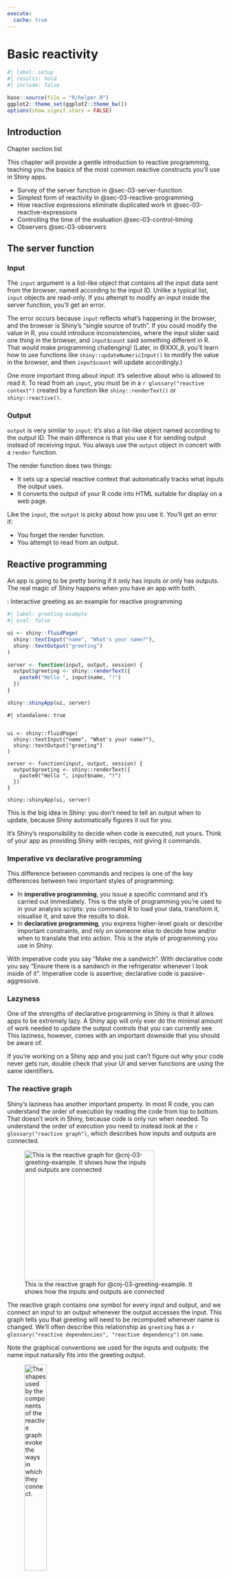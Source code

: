 ```yaml
---
execute:
  cache: true
---
```


# Basic reactivity {#sec-chap03}


```r
#| label: setup
#| results: hold
#| include: false

base::source(file = "R/helper.R")
ggplot2::theme_set(ggplot2::theme_bw())
options(show.signif.stars = FALSE)

```

## Introduction

::::: {#obj-chap03}
:::: {.my-objectives}
::: {.my-objectives-header}
Chapter section list
:::

This chapter will provide a gentle introduction to reactive programming, teaching you the basics of the most common reactive constructs you’ll use in Shiny apps.

- Survey of the server function in @sec-03-server-function
- Simplest form of reactivity in @sec-03-reactive-programming
- How reactive expressions eliminate duplicated work in @sec-03-reactive-expressions
- Controlling the time of the evaluation @sec-03-control-timing
- Observers @sec-03-observers

::: {.my-objectives-container}

:::
::::
:::::

## The server function {#sec-03-server-function}

### Input

The `input` argument is a list-like object that contains all the input data sent from the browser, named according to the input ID. Unlike a typical list, `input` objects are read-only. If you attempt to modify an input inside the server function, you’ll get an error.

The error occurs because `input` reflects what’s happening in the browser, and the browser is Shiny’s “single source of truth”. If you could modify the value in R, you could introduce inconsistencies, where the input slider said one thing in the browser, and `input$count` said something different in R. That would make programming challenging! (Later, in @XXX_8, you’ll learn how to use functions like `shiny::updateNumericInput()` to modify the value in the browser, and then `input$count` will update accordingly.)

One more important thing about input: it’s selective about who is allowed to read it. To read from an `input`, you must be in a `r glossary("reactive context")` created by a function like `shiny::renderText()` or `shiny::reactive()`.

### Output

`output` is very similar to `input`: it’s also a list-like object named according to the output ID. The main difference is that you use it for sending output instead of receiving input. You always use the `output` object in concert with a `render` function.

The render function does two things:

- It sets up a special reactive context that automatically tracks what inputs the output uses.
- It converts the output of your R code into HTML suitable for display on a web page.

Like the `input`, the `output` is picky about how you use it. You’ll get an error if:

- You forget the render function.
- You attempt to read from an output.


## Reactive programming {#sec-03-reactive-programming}

An app is going to be pretty boring if it only has inputs or only has outputs. The real magic of Shiny happens when you have an app with both.

:::::{.my-r-code}
:::{.my-r-code-header}
:::::: {#cnj-03-greeting-example}
: Interactive greeting as an example for reactive programming
::::::
:::
::::{.my-r-code-container}

::: {#lst-greeting-example}
```r
#| label: greeting-example
#| eval: false

ui <- shiny::fluidPage(
  shiny::textInput("name", "What's your name?"),
  shiny::textOutput("greeting")
)

server <- function(input, output, session) {
  output$greeting <- shiny::renderText({
    paste0("Hello ", input$name, "!")
  })
}

shiny::shinyApp(ui, server)
```

:::

```shinylive-r
#| standalone: true


ui <- shiny::fluidPage(
  shiny::textInput("name", "What's your name?"),
  shiny::textOutput("greeting")
)

server <- function(input, output, session) {
  output$greeting <- shiny::renderText({
    paste0("Hello ", input$name, "!")
  })
}

shiny::shinyApp(ui, server)
```

This is the big idea in Shiny: you don’t need to tell an output when to update, because Shiny automatically figures it out for you.
::::
:::::

::: {.callout-important}
It’s Shiny’s responsibility to decide when code is executed, not yours. Think of your app as providing Shiny with recipes, not giving it commands.
:::




### Imperative vs declarative programming

This difference between commands and recipes is one of the key differences between two important styles of programming:

- In **imperative programming**, you issue a specific command and it’s carried out immediately. This is the style of programming you’re used to in your analysis scripts: you command R to load your data, transform it, visualise it, and save the results to disk.
- In **declarative programming**, you express higher-level goals or describe important constraints, and rely on someone else to decide how and/or when to translate that into action. This is the style of programming you use in Shiny.

With imperative code you say “Make me a sandwich”. With declarative code you say “Ensure there is a sandwich in the refrigerator whenever I look inside of it”. Imperative code is assertive; declarative code is passive-aggressive.

### Lazyness

One of the strengths of declarative programming in Shiny is that it allows apps to be extremely lazy. A Shiny app will only ever do the minimal amount of work needed to update the output controls that you can currently see. This laziness, however, comes with an important downside that you should be aware of.

::: {.callout-important}
If you’re working on a Shiny app and you just can’t figure out why your code never gets run, double check that your UI and server functions are using the same identifiers.
:::


### The reactive graph {#sec-03-reactive-graph}

Shiny’s laziness has another important property. In most R code, you can understand the order of execution by reading the code from top to bottom. That doesn’t work in Shiny, because code is only run when needed. To understand the order of execution you need to instead look at the `r glossary("reactive graph")`, which describes how inputs and outputs are connected.

![This is the reactive graph for @cnj-03-greeting-example. It shows how the inputs and outputs are connected](https://mastering-shiny.org/diagrams/basic-reactivity/graph-1b.png){#fig-03-01 
fig-alt="The graph consists of two blocks titled 'name' and 'greeting'. They are connected horizontally by an arrow from left tot the right. The left 'name' block has a pike to the right which would fit into the bump of the 'greeting' block." fig-align="center" 
width="8cm"}

The reactive graph contains one symbol for every input and output, and we connect an input to an output whenever the output accesses the input. This graph tells you that greeting will need to be recomputed whenever name is changed. We’ll often describe this relationship as `greeting` has a `r glossary("reactive dependencies", "reactive dependency")` on `name`.

Note the graphical conventions we used for the inputs and outputs: the name input naturally fits into the greeting output.

![The shapes used by the components of the reactive graph evoke the ways in which they connect.](https://mastering-shiny.org/diagrams/basic-reactivity/graph-1a.png){#fig-03-02 
fig-alt="The graph consists of two blocks titled 'name' and 'greeting'. The left 'name' block has a pike to the right which fits into the bump of the 'greeting' block." fig-align="center" 
width="35%"}

The reactive graph is a powerful tool for understanding how your app works. As your app gets more complicated, it’s often useful to make a quick high-level sketch of the reactive graph to remind you how all the pieces fit together. Throughout this book we’ll show you the reactive graph to help understand how the examples work, and later on, in @XXX_14, you’ll learn how to use {**reactlog**} which will draw the graph for you.

### Reactive expressions {#sec-03-reactive-expressions-sub}

There’s one more important component that you’ll see in the reactive graph: the reactive expression. We’ll come back to reactive expressions in detail very shortly; for now think of them as a tool that reduces duplication in your reactive code by introducing additional nodes into the reactive graph.

We don’t need a reactive expression in our very simple app, but I’ll add one anyway so you can see how it affects the reactive graph (see @fig-03-03).

:::::{.my-r-code}
:::{.my-r-code-header}
:::::: {#cnj-03-greeting-example}
: Interactive greeting as an example for reactive programming
::::::
:::
::::{.my-r-code-container}

:::{#lst-greeting-example2}
```r
#| label: greeting-example2
#| eval: false

ui <- shiny::fluidPage(
  shiny::textInput("name", "What's your name?"),
  shiny::textOutput("greeting")
)

server <- function(input, output, session) {
  output$greeting <- shiny::renderText(string())
  string <- shiny::reactive(paste0("Hello ", input$name, "!"))
}

shiny::shinyApp(ui, server)
```

:::

```shinylive-r
#| standalone: true

ui <- shiny::fluidPage(
  shiny::textInput("name", "What's your name?"),
  shiny::textOutput("greeting")
)

server <- function(input, output, session) {
  string <- shiny::reactive(paste0("Hello ", input$name, "!"))
  output$greeting <- shiny::renderText(string())
}

shiny::shinyApp(ui, server)
```

***

Compare the tiny difference in the server code with @lst-greeting-example.
::::
:::::



![A reactive expression is drawn with angles on both sides because it connects inputs to outputs.](https://mastering-shiny.org/diagrams/basic-reactivity/graph-2b.png){#fig-03-03 
fig-alt="The graph consists of three blocks titled 'name', 'string and 'greeting'. The blocks are connected by two arrows from left to the right. 'name' block has a pike to the right which fits into the bump of the 'string' block which itself has a bump fitting into the 'greeting' block." fig-align="center" 
width="70%"}

Reactive expressions take inputs and produce outputs so they have a shape that combines features of both inputs and outputs.

### Execution order

It’s important to understand that the order in which your code runs is solely determined by the reactive graph. This is different from most R code where the execution order is determined by the order of lines. For example, we could flip the order of the two lines in our simple server function:

:::::{.my-r-code}
:::{.my-r-code-header}
:::::: {#cnj-03-greeting-example}
: Interactive greeting as an example for reactive programming
::::::
:::
::::{.my-r-code-container}

:::{#lst-greeting-example3}
```r
#| label: greeting-example3
#| eval: false

ui <- shiny::fluidPage(
  shiny::textInput("name", "What's your name?"),
  shiny::textOutput("greeting")
)

server <- function(input, output, session) {
  string <- shiny::reactive(paste0("Hello ", input$name, "!"))
  output$greeting <- shiny::renderText(string())
}

shiny::shinyApp(ui, server)
```

:::

```shinylive-r
#| standalone: true

ui <- shiny::fluidPage(
  shiny::textInput("name", "What's your name?"),
  shiny::textOutput("greeting")
)

server <- function(input, output, session) {
  output$greeting <- shiny::renderText(string())
  string <- shiny::reactive(paste0("Hello ", input$name, "!"))
}

shiny::shinyApp(ui, server)
```

***

Again: Compare the tiny difference in the server code; this time with @lst-greeting-example2.
::::
:::::



You might think that this would yield an error because `output$greeting` refers to a reactive expression, string, that hasn’t been created yet. But remember Shiny is lazy, so that code is only run when the session starts, after string has been created.

Instead, this code yields the same reactive graph as above, so the order in which the code is run is exactly the same. Organizing your code like this is confusing for humans, and best avoided. Instead, make sure that reactive expressions and outputs only refer to things defined above, not below. This will make your code easier to understand.

This concept is very important and different to most other R code, so I’ll say it again:

::: {.callout-important}
The order in which reactive code is run is determined only by the reactive graph, not by its layout in the server function.
:::

### Exercises

#### Find bugs

:::::{.my-exercise}
:::{.my-exercise-header}
:::::: {#exr-03-ex-01-find-bugs}
: Find the bugs in the three server functions
::::::
:::
::::{.my-exercise-container}

::: {.panel-tabset}

###### Challenge

:::::{.my-r-code}
:::{.my-r-code-header}
:::::: {#cnj-03-ex-01-find-bugs-challenge}
: Find the bugs in the three server functions
::::::
:::
::::{.my-r-code-container}

Fix the simple errors found in each of the three server functions below. First try spotting the problem just by reading the code; then run the code to make sure you’ve fixed it.

```r
#| label: find-bugs-challenge
#| eval: false
#| code-fold: show

library(shiny)

ui <- fluidPage(
  textInput("name", "What's your name?"),
  textOutput("greeting")
)

server1 <- function(input, output, server) {
  input$greeting <- renderText(paste0("Hello ", name))
}

server2 <- function(input, output, server) {
  greeting <- paste0("Hello ", input$name)
  output$greeting <- renderText(greeting)
}

server3 <- function(input, output, server) {
  output$greting <- paste0("Hello", input$name)
}

shinyApp(ui, server)
```


::::
:::::



###### Solution (Code)

:::::{.my-r-code}
:::{.my-r-code-header}
:::::: {#cnj-03-ex-01-find-bugs-solution-code}
: Show the bugs in the three server functions and add correct code
::::::
:::
::::{.my-r-code-container}

::: {#lst-03-ex-01-find-bugs-solution-code}

```r
#| label: find-bugs-solution
#| eval: false
#| code-fold: show

library(shiny)

ui <- fluidPage(
  textInput("name", "What's your name?"),
  textOutput("greeting")
)

# server1 <- function(input, output, server) {
#   input$greeting <- renderText(paste0("Hello ", name))
##### output$greeting instead of input$greeting #######
# }
# 
# server2 <- function(input, output, server) {
#   greeting <- paste0("Hello ", input$name)
##### assigning value directly not allowed ######
#   output$greeting <- renderText(greeting)
# }
# 
# server3 <- function(input, output, server) {
#   output$greting <- paste0("Hello", input$name)
##### missing 'e' in output$greting #######
# }

# correct code
server <- function(input, output, server) {
    output$greeting <- renderText(paste0("Hello", input$name))
}

shinyApp(ui, server)
```

:::
::::
:::::



###### Solution (Shiny)

:::::{.my-solution}
:::{.my-solution-header}
:::::: {#sol-03-ex-01-find-bugs-app-shiny}
: Run @lst-03-ex-01-find-bugs-solution-code with correct code
::::::
:::
::::{.my-solution-container}



```shinylive-r
#| standalone: true
#| viewerHeight: 100

library(shiny)

ui <- fluidPage(
  textInput("name", "What's your name?"),
  textOutput("greeting")
)

# server1 <- function(input, output, server) {
#   input$greeting <- renderText(paste0("Hello ", name))
##### output$greeting instead of input$greeting #######
# }
# 
# server2 <- function(input, output, server) {
#   greeting <- paste0("Hello ", input$name)
##### assigning value directly not allowed ######
#   output$greeting <- renderText(greeting)
# }
# 
# server3 <- function(input, output, server) {
#   output$greting <- paste0("Hello", input$name)
##### missing 'e' in output$greting #######
# }

# correct code
server <- function(input, output, server) {
    output$greeting <- renderText(paste0("Hello", input$name))
}

shinyApp(ui, server)

```
::::
:::::

:::

::::
:::::

#### Draw reactive graphs

:::::{.my-exercise}
:::{.my-exercise-header}
:::::: {#exr-03-ex-02-draw-reactive-graphs}
: Draw reactive graph for server functions
::::::
:::
::::{.my-exercise-container}

::: {.panel-tabset}

###### Challenge

:::::{.my-r-code}
:::{.my-r-code-header}
:::::: {#cnj-03-ex-02-find-bugs-challenge}
: Draw reactive graph for server functions
::::::
:::
::::{.my-r-code-container}

::: {#lst-draw-graphs-challenge}
```r
#| label: draw-graphs-challenge
#| eval: false
#| code-fold: show

server1 <- function(input, output, session) {
  c <- reactive(input$a + input$b)
  e <- reactive(c() + input$d)
  output$f <- renderText(e())
}

server2 <- function(input, output, session) {
  x <- reactive(input$x1 + input$x2 + input$x3)
  y <- reactive(input$y1 + input$y2)
  output$z <- renderText(x() / y())
}

server3 <- function(input, output, session) {
  d <- reactive(c() ^ input$d)
  a <- reactive(input$a * 10)
  c <- reactive(b() / input$c)
  b <- reactive(a() + input$b)
}
```

:::
::::
:::::



###### Solution (Graphs)

:::::{.my-r-code}
:::{.my-r-code-header}
:::::: {#cnj-03-ex-02-draw-graphs-solution}
: Draw the graphs in the three server functions of @lst-draw-graphs-challenge
::::::
:::
::::{.my-r-code-container}

I've tried to find the solution myself and then I've compared my result with the [drawing graph solutions](https://mastering-shiny-solutions.org/basic-reactivity.html#solution-15) in Mastering Shiny Solutions [@ther4dsonlinelearningcommunity2023]

The first two examples of my trials coincide with Mastering Shiny Solutions. In the third example I had a chain of the inputs a,b,c,d and not — as in Mastering Shiny Solutions — a step by step chain where each input is depending of an input with the same name.

***

![Solution of the reactive graph: server 1](https://mastering-shiny-solutions.org/images/4.3.6.1-s1.png){#fig-03-04
fig-alt="The graph consists of six blocks titled a-f. 'a' and 'b' are connected horizontally by an arrow from left tot the right with 'c'. The block 'e' gets its input (= arrows) by 'c' and 'd' and 'e' finally put its result into 'f'" fig-align="center" 
width="50%"}

***

![Solution of the reactive graph: server 2](https://mastering-shiny-solutions.org/images/4.3.6.1-s2.png){#fig-03-05 
fig-alt="The graph consists of six blocks titled a-f. 'a' and 'b' are connected horizontally by an arrow from left tot the right with 'c'. The block 'e' gets its input (= arrows) by 'c' and 'd' and 'e' finally put its result into 'f'" fig-align="center" 
width="50%"}

***

![Solution of the reactive graph: server 3](https://mastering-shiny-solutions.org/images/4.3.6.1-s3.png){#fig-03-06 
fig-alt="The graph consists of six blocks titled a-f. 'a' and 'b' are connected horizontally by an arrow from left tot the right with 'c'. The block 'e' gets its input (= arrows) by 'c' and 'd' and 'e' finally put its result into 'f'" fig-align="center" 
width="50%"}


::::
:::::

Compare the graphs with the server code snippets in @lst-draw-graphs-challenge.



:::

::::
:::::

#### Failed code snippet


:::::{.my-exercise}
:::{.my-exercise-header}
:::::: {#exr-03-ex-03-failed-code}
: Why will this code fail?
::::::
:::
::::{.my-exercise-container}

::: {.panel-tabset}

###### Challenge

:::::{.my-r-code}
:::{.my-r-code-header}
:::::: {#cnj-03-ex-03-failed-code-challenge}
: Why will this code snippet fail?
::::::
:::
::::{.my-r-code-container}


::: {#lst-03-ex-03-failed-code-challenge}
```r
#| label: failed-code-challenge
#| eval: false
#| code-fold: show

var <- reactive(df[[input$var]])
range <- reactive(range(var(), na.rm = TRUE))
```


Failed code snippet
:::
::::
:::::



###### Solution (Code)

:::::{.my-r-code}
:::{.my-r-code-header}
:::::: {#cnj-03-ex-03-failed-code-solution}
: Why failed the code in @lst-03-ex-03-failed-code-challenge
::::::
:::
::::{.my-r-code-container}

::: {#lst-03-ex-03-failed-code-solution}

```r
#| label: failed-code-solution
#| eval: false
#| code-fold: show

library(shiny)

df <- mtcars

ui <- fluidPage(
    selectInput("var", NULL, choices = colnames(df)),
    verbatimTextOutput("debug")
)

server <- function(input, output, session) {
    col_var <- reactive( df[input$var] )
    col_range <- reactive({ range(col_var(), na.rm = TRUE ) })
    output$debug <- renderPrint({ col_range() })

}

shinyApp(ui = ui, server = server)
```

Code example with changed names of the reactives
:::
::::
:::::



###### Solution (Shiny)

:::::{.my-solution}
:::{.my-solution-header}
:::::: {#sol-03-ex-01-find-bugs-app-shiny}
: Run @lst-03-ex-03-failed-code-challenge with correct code
::::::
:::
::::{.my-solution-container}

base::range() and stats::var() are bad names for reactives because they are reserved names for other functions:

- `base::range()` returns a vector containing the minimum and maximum of all the given arguments.
- `stats::var()` computes the variance of x.

In the following solution code from [Mastering Shiny Solutions](https://mastering-shiny-solutions.org/basic-reactivity.html#solution-16) I have followed their idea to change `range` into `col_range` and  `var` into `col_var`. These new names substitute the bad names for the reactives in the failed code snippet.

```shinylive-r
#| standalone: true
#| viewerHeight: 300

library(shiny)

df <- mtcars

ui <- fluidPage(
    selectInput("var", NULL, choices = colnames(df)),
    verbatimTextOutput("debug")
)

server <- function(input, output, session) {
    col_var <- reactive( df[input$var] )
    col_range <- reactive({ range(col_var(), na.rm = TRUE ) })
    output$debug <- renderPrint({ col_range() })

}

shinyApp(ui = ui, server = server)

```
::::
:::::

Compare the Shiny result with the code used for the solution in @lst-03-ex-03-failed-code-solution.

:::

::::
:::::

## Reactive expressions {#sec-03-reactive-expressions}

Reactive expressions have a flavor of both inputs and outputs:

- Like outputs, reactive expressions depend on inputs and automatically know when they need updating.
- Like inputs, you can use the results of a reactive expression in an output.

This duality means we need some new vocab: I’ll use **producers** to refer to reactive inputs and expressions, and **consumers** to refer to reactive expressions and outputs.

![Inputs and expressions are reactive producers; expressions and outputs are reactive consumers](https://mastering-shiny.org/diagrams/basic-reactivity/producers-consumers.png){#fig-03-07
fig-alt="The graphics shows the connection between `input`, `expression` and `outputs` as Venn diagram. `input` and `expression` form the so-called **Producers**; `expression` and `outputs` constitute the **Consumers**" fig-align="center" 
width="70%"}

### The motivation

Imagine I want to compare two simulated datasets with a plot and a hypothesis test. I’ve done a little experimentation and come up with the functions below: `freqpoly()` visualizes the two distributions with `r glossary("frequency polygon")`s, and `t_test()` uses a t-test to compare means and summarizes the results with a string:

:::::{.my-r-code}
:::{.my-r-code-header}
:::::: {#cnj-03-compare-simulated-datasets}
: Compare two simulated datasets with a plot and a hypothesis test.
::::::
:::
::::{.my-r-code-container}
```r
#| label: fig-compare-simulated-datasets
#| fig-cap: "Compare two simulated datasets with a plot and a hypothesis test"

freqpoly <- function(x1, x2, binwidth = 0.1, xlim = c(-3, 3)) {
  df <- base::data.frame(
    x = base::c(x1, x2),
    g = base::c(base::rep("x1", base::length(x1)), 
                base::rep("x2", base::length(x2)))
  )

  ggplot2::ggplot(df, ggplot2::aes(x, colour = g)) +
    ggplot2::geom_freqpoly(binwidth = binwidth, linewidth = 1) +
    ggplot2::coord_cartesian(xlim = xlim)
}

t_test <- function(x1, x2) {
  test <- stats::t.test(x1, x2)

  # use sprintf() to format t.test() results compactly
  base::sprintf(
    "p value: %0.3f\n[%0.2f, %0.2f]",
    test$p.value, test$conf.int[1], test$conf.int[2]
  )
}

### prepare values
x1 <- stats::rnorm(100, mean = 0, sd = 0.5)
x2 <- stats::rnorm(200, mean = 0.15, sd = 0.9)

### call functions
freqpoly(x1, x2)
base::cat(t_test(x1, x2))
```


::::
:::::


### The app

I’d like to use these two tools to quickly explore a bunch of simulations. A Shiny app is a great way to do this because it lets you avoid tediously modifying and re-running R code. Below I wrap the pieces into a Shiny app where I can interactively tweak the inputs.

::: {.my-code-collection}
:::: {.my-code-collection-header}
::::: {.my-code-collection-icon}
:::::
:::::: {#exm-03-compare-simulated-data}
: Case study: Compare simulated data V1
::::::

::::

::::{.my-code-collection-container}

::: {.panel-tabset}

###### Code

:::::{.my-r-code}
:::{.my-r-code-header}
:::::: {#cnj-03-compare-simulated-data-code}
: Case study: Compare simulated data V1
::::::
:::
::::{.my-r-code-container}
::: {#lst-03-compare-simulated-data-code1}
```r
#| label: compare-simulated-data-code
#| eval: false

## source .R file with the two functions didn't work
## so I had to use the original code instead of the following

base::source(
      base::paste0(here::here(), "/R/shiny-03-V2.R"),
      local = TRUE,
      chdir = TRUE,
      encoding = "utf-8"
    )

library(shiny)
library(ggplot2)
library(munsell)

ui <- fluidPage(
  fluidRow(
    column(4,
      "Distribution 1",
      numericInput("n1", label = "n", value = 1000, min = 1),
      numericInput("mean1", label = "µ", value = 0, step = 0.1),
      numericInput("sd1", label = "σ", value = 0.5, min = 0.1, step = 0.1)
    ),
    column(4,
      "Distribution 2",
      numericInput("n2", label = "n", value = 1000, min = 1),
      numericInput("mean2", label = "µ", value = 0, step = 0.1),
      numericInput("sd2", label = "σ", value = 0.5, min = 0.1, step = 0.1)
    ),
    column(4,
      "Frequency polygon",
      numericInput("binwidth", label = "Bin width", value = 0.1, step = 0.1),
      sliderInput("range", label = "range", value = c(-3, 3), min = -5, max = 5)
    )
  ),
  fluidRow(
    column(9, plotOutput("hist")),
    column(3, verbatimTextOutput("ttest"))
  )
)

server <- function(input, output, session) {
  output$hist <- renderPlot({
    x1 <- rnorm(input$n1, input$mean1, input$sd1)
    x2 <- rnorm(input$n2, input$mean2, input$sd2)

    freqpoly(x1, x2, binwidth = input$binwidth, xlim = input$range)
  }, res = 96)

  output$ttest <- renderText({
    x1 <- rnorm(input$n1, input$mean1, input$sd1)
    x2 <- rnorm(input$n2, input$mean2, input$sd2)

    t_test(x1, x2)
  })
}

shinyApp(ui, server)
```

Compare simulated data with plot and t-test

:::
::::
:::::


###### Shiny

:::::{.my-r-code}
:::{.my-r-code-header}
:::::: {#cnj-03-compare-simulated-data-shiny}
: Case study: Compare simulated data V1
::::::
:::
::::{.my-r-code-container}
```shinylive-r
#| standalone: true
#| viewerHeight: 600

library(shiny)
library(ggplot2)
library(munsell)

# source .R file with the two functions didn't work
freqpoly <- function(x1, x2, binwidth = 0.1, xlim = c(-3, 3)) {
    df <- base::data.frame(
        x = base::c(x1, x2),
        g = base::c(base::rep("x1", base::length(x1)),
                    base::rep("x2", base::length(x2)))
    )

    ggplot2::ggplot(df, ggplot2::aes(x, colour = g)) +
        ggplot2::geom_freqpoly(binwidth = binwidth, linewidth = 1) +
        ggplot2::coord_cartesian(xlim = xlim)
}

t_test <- function(x1, x2) {
    test <- stats::t.test(x1, x2)

    # use sprintf() to format t.test() results compactly
    base::sprintf(
        "p value: %0.3f\n[%0.2f, %0.2f]",
        test$p.value, test$conf.int[1], test$conf.int[2]
    )
}

# base::source(
#       base::paste0(here::here(), "/R/shiny-03-V2.R"),
#       local = TRUE,
#       chdir = TRUE,
#       encoding = "utf-8"
#     )



ui <- fluidPage(
  fluidRow(
    column(4,
      "Distribution 1",
      numericInput("n1", label = "n", value = 1000, min = 1),
      numericInput("mean1", label = "µ", value = 0, step = 0.1),
      numericInput("sd1", label = "σ", value = 0.5, min = 0.1, step = 0.1)
    ),
    column(4,
      "Distribution 2",
      numericInput("n2", label = "n", value = 1000, min = 1),
      numericInput("mean2", label = "µ", value = 0, step = 0.1),
      numericInput("sd2", label = "σ", value = 0.5, min = 0.1, step = 0.1)
    ),
    column(4,
      "Frequency polygon",
      numericInput("binwidth", label = "Bin width", value = 0.1, step = 0.1),
      sliderInput("range", label = "range", value = c(-3, 3), min = -5, max = 5)
    )
  ),
  fluidRow(
    column(9, plotOutput("hist")),
    column(3, verbatimTextOutput("ttest"))
  )
)

server <- function(input, output, session) {
  output$hist <- renderPlot({
    x1 <- rnorm(input$n1, input$mean1, input$sd1)
    x2 <- rnorm(input$n2, input$mean2, input$sd2)

    freqpoly(x1, x2, binwidth = input$binwidth, xlim = input$range)
  }, res = 96)

  output$ttest <- renderText({
    x1 <- rnorm(input$n1, input$mean1, input$sd1)
    x2 <- rnorm(input$n2, input$mean2, input$sd2)

    t_test(x1, x2)
  })
}

shinyApp(ui, server)
```

::::
:::::

Compare the code in @lst-03-compare-simulated-data-code1 for this shiny app.

:::

::::
:::::

::: {.callout-warning}
I had to duplicate the code for the two functions `freqpoly()` and `t_test()` because sourcing the code from an extra .R file did not work. I tried several options of `source("path-to-file", local = TRUE)`

- file in an extra directory with additional option `chdir = TRUE`,
- file in main directory references with `source('./<file_name>', local=TRUE)`
- file calling with `here::here()` applying `if(FALSE){library(here)}` to include additional R packages that are not automatically discovered,
- adding `encoding="utf-8"`

:::

You can find a live version at <https://hadley.shinyapps.io/ms-case-study-1>; I recommend opening the app with the above link, because it uses the whole screen width and it is therefore easier to play with. Having a quick play to make sure you understand its basic operation is essential before you continue reading.


### The reactive graph

Shiny is smart enough to update an output only when the inputs it refers to change; it’s not smart enough to only selectively run pieces of code inside an output. In other words, outputs are atomic: they’re either executed or not as a whole.

For example, take this snippet from the server:

```
x1 <- rnorm(input$n1, input$mean1, input$sd1)
x2 <- rnorm(input$n2, input$mean2, input$sd2)
t_test(x1, x2)
```

As a human reading this code you can tell that we only need to update `x1` when `n1`, `mean1`, or `sd1` changes, and we only need to update `x2` when `n2`, `mean2`, or `sd2` changes. Shiny, however, only looks at the output as a whole, so it will update both `x1` and `x2` every time one of `n1`, `mean1`, `sd1`, `n2`, `mean2`, or `sd2` changes. This leads to the reactive graph shown in @fig-03-08.

![The reactive graph shows that every output depends on every input](https://mastering-shiny.org/diagrams/basic-reactivity/case-study-1.png){#fig-03-08 
fig-alt="The inputs n1, mean1, sd1, n2, mean2, sd2 are all connected to the outputs ttest and hist. Additionally binwidth and range are connected to hist." fig-align="center" 
width="40%"}

You’ll notice that the graph is very dense: almost every input is connected directly to every output. This creates two problems:

- The app is hard to understand because there are so many connections. There are no pieces of the app that you can pull out and analyse in isolation.
- The app is inefficient because it does more work than necessary. For example, if you change the breaks of the plot, the data is recalculated; if you change the value of `n1`, `x2` is updated (in two places!).

There’s one other major flaw in the app: the frequency polygon and t-test use separate random draws. This is rather misleading, as you’d expect them to be working on the same underlying data.

Fortunately, we can fix all these problems by using reactive expressions to pull out repeated computation.


### Simplifying the graph

::: {.my-code-collection}
:::: {.my-code-collection-header}
::::: {.my-code-collection-icon}
:::::
:::::: {#exm-03-compare-simulated-data2}
: Case study: Compare simulated data V2
::::::

::::

::::{.my-code-collection-container}

::: {.panel-tabset}

###### Code

:::::{.my-r-code}
:::{.my-r-code-header}
:::::: {#cnj-03-compare-simulated-data-code2}
: Case study: Compare simulated data V2
::::::
:::
::::{.my-r-code-container}
::: {#lst-03-compare-simulated-data-code2}
```r
#| label: compare-simulated-data-code2
#| eval: false

## source .R file with the two functions didn't work
base::source(
      base::paste0(here::here(), "/R/shiny-03-V2.R"),
      local = TRUE,
      chdir = TRUE,
      encoding = "utf-8"
    )

library(shiny)
library(ggplot2)
library(munsell)

ui <- fluidPage(
  fluidRow(
    column(4,
      "Distribution 1",
      numericInput("n1", label = "n", value = 1000, min = 1),
      numericInput("mean1", label = "µ", value = 0, step = 0.1),
      numericInput("sd1", label = "σ", value = 0.5, min = 0.1, step = 0.1)
    ),
    column(4,
      "Distribution 2",
      numericInput("n2", label = "n", value = 1000, min = 1),
      numericInput("mean2", label = "µ", value = 0, step = 0.1),
      numericInput("sd2", label = "σ", value = 0.5, min = 0.1, step = 0.1)
    ),
    column(4,
      "Frequency polygon",
      numericInput("binwidth", label = "Bin width", value = 0.1, step = 0.1),
      sliderInput("range", label = "range", value = c(-3, 3), min = -5, max = 5)
    )
  ),
  fluidRow(
    column(9, plotOutput("hist")),
    column(3, verbatimTextOutput("ttest"))
  )
)

server <- function(input, output, session) {
  x1 <- reactive(rnorm(input$n1, input$mean1, input$sd1))
  x2 <- reactive(rnorm(input$n2, input$mean2, input$sd2))

  output$hist <- renderPlot({
    freqpoly(x1(), x2(), binwidth = input$binwidth, xlim = input$range)
  }, res = 96)

  output$ttest <- renderText({
    t_test(x1(), x2())
  })
}

shinyApp(ui, server)
```

Compare simulated data with plot and t-test using reactive expressions
:::

Compare the code in @lst-03-compare-simulated-data-code1 for this shiny app without reactive expressions
::::
:::::


###### Shiny

:::::{.my-r-code}
:::{.my-r-code-header}
:::::: {#cnj-03-compare-simulated-data-shiny2}
: Case study: Compare simulated data V2
::::::
:::
::::{.my-r-code-container}
```shinylive-r
#| standalone: true
#| viewerHeight: 600



# source .R file with the two functions didn't work
freqpoly <- function(x1, x2, binwidth = 0.1, xlim = c(-3, 3)) {
    df <- base::data.frame(
        x = base::c(x1, x2),
        g = base::c(base::rep("x1", base::length(x1)),
                    base::rep("x2", base::length(x2)))
    )

    ggplot2::ggplot(df, ggplot2::aes(x, colour = g)) +
        ggplot2::geom_freqpoly(binwidth = binwidth, linewidth = 1) +
        ggplot2::coord_cartesian(xlim = xlim)
}

t_test <- function(x1, x2) {
    test <- stats::t.test(x1, x2)

    # use sprintf() to format t.test() results compactly
    base::sprintf(
        "p value: %0.3f\n[%0.2f, %0.2f]",
        test$p.value, test$conf.int[1], test$conf.int[2]
    )
}

# base::source(
#       base::paste0(here::here(), "/R/shiny-03-V2.R"),
#       local = TRUE,
#       chdir = TRUE,
#       encoding = "utf-8"
#     )

library(shiny)
library(ggplot2)
library(munsell)

ui <- fluidPage(
  fluidRow(
    column(4,
      "Distribution 1",
      numericInput("n1", label = "n", value = 1000, min = 1),
      numericInput("mean1", label = "µ", value = 0, step = 0.1),
      numericInput("sd1", label = "σ", value = 0.5, min = 0.1, step = 0.1)
    ),
    column(4,
      "Distribution 2",
      numericInput("n2", label = "n", value = 1000, min = 1),
      numericInput("mean2", label = "µ", value = 0, step = 0.1),
      numericInput("sd2", label = "σ", value = 0.5, min = 0.1, step = 0.1)
    ),
    column(4,
      "Frequency polygon",
      numericInput("binwidth", label = "Bin width", value = 0.1, step = 0.1),
      sliderInput("range", label = "range", value = c(-3, 3), min = -5, max = 5)
    )
  ),
  fluidRow(
    column(9, plotOutput("hist")),
    column(3, verbatimTextOutput("ttest"))
  )
)

server <- function(input, output, session) {
  x1 <- reactive(rnorm(input$n1, input$mean1, input$sd1))
  x2 <- reactive(rnorm(input$n2, input$mean2, input$sd2))

  output$hist <- renderPlot({
    freqpoly(x1(), x2(), binwidth = input$binwidth, xlim = input$range)
  }, res = 96)

  output$ttest <- renderText({
    t_test(x1(), x2())
  })
}

shinyApp(ui, server)
```

::::
:::::

Compare the code in @lst-03-compare-simulated-data-code2 for this shiny app.

:::

::::
:::::

This transformation yields the substantially simpler graph shown in @fig-03-09. This simpler graph makes it easier to understand the app because you can understand connected components in isolation; the values of the distribution parameters only affect the output via `x1` and `x2.` This rewrite also makes the app much more efficient since it does much less computation. Now, when you change the `binwidth` or `range`, only the plot changes, not the underlying data.

![title](https://mastering-shiny.org/diagrams/basic-reactivity/case-study-2.png){#fig-03-09 
fig-alt="The inputs n1, mean1, sd1 connect to x1 and the inputs n2, mean2, sd2 connect to x2. x1 and x2 connect to ttest and hist. binwidth and range connect to hist." fig-align="center" 
width="40%"}

To emphasize this modularity @fig-03-10 draws boxes around the independent components. We’ll come back to this idea in @XXX_19, when we discuss modules. Modules allow you to extract out repeated code for reuse, while guaranteeing that it’s isolated from everything else in the app. Modules are an extremely useful and powerful technique for more complex apps.

![Modules enforce isolation between parts of an app](https://mastering-shiny.org/diagrams/basic-reactivity/case-study-3.png){#fig-03-10 
fig-alt="The inputs n1, mean1, sd1 connect to x1; the inputs n2, mean2, sd2 connect to x2. x1 and x2 connect to ttest and hist; binwidth and range connect to hist. Additionally there are two boxes drawn. One around n1, mean, sd1 and x1, the other one around n2, mean2, sd2 and x2." fig-align="center" 
width="40%"}

You might be familiar with the “rule of three” of programming: whenever you copy and paste something three times, you should figure out how to reduce the duplication (typically by writing a function). **In Shiny, however, I think you should consider the rule of one**: whenever you copy and paste something once, you should consider extracting the repeated code out into a reactive expression. The rule is stricter for Shiny because reactive expressions don’t just make it easier for humans to understand the code, they also improve Shiny’s ability to efficiently rerun code.


### Why do we need reactive expressions?

When you first start working with reactive code, you might wonder why we need reactive expressions. Why can’t you use your existing tools for reducing duplication in code: creating new variables and writing functions? Unfortunately neither of these techniques work in a reactive environment.

- **If you try to use a variable to reduce duplication**, you’ll get an error because you’re attempting to access input values outside of a reactive context. Even if you didn’t get that error, you’d still have a problem: `x1` and `x2` would only be computed once, when the session begins, not every time one of the inputs was updated.
- **If you try to use a function to reduce duplication** it has the same problem as the original code: any input will cause all outputs to be recomputed, and the t-test and the frequency polygon will be run on separate samples. Reactive expressions automatically cache their results, and only update when their inputs change.


## Controlling timing of evaluation {#sec-03-control-timing}

Now that you’re familiar with the basic ideas of reactivity, we’ll discuss two more advanced techniques that allow you to either increase or decrease how often a reactive expression is executed. Here I’ll show how to use the basic techniques; in @XXX_15, we’ll come back to their underlying implementations.

To explore the basic ideas, I’m going to simplify my simulation app. I’ll use a distribution with only one parameter, and force both samples to share the same `n`. I’ll also remove the plot controls. This yields a smaller UI object and server function.

::: {.my-code-collection}
:::: {.my-code-collection-header}
::::: {.my-code-collection-icon}
:::::
:::::: {#exm-03-compare-simulated-data3}
: Case study: Compare simulated data V3
::::::

::::

::::{.my-code-collection-container}

::: {.panel-tabset}

###### Code

:::::{.my-r-code}
:::{.my-r-code-header}
:::::: {#cnj-03-compare-simulated-data-code3}
: Case study: Compare simulated data V3
::::::
:::
::::{.my-r-code-container}
::: {#lst-03-compare-simulated-data-code3}
```r
#| label: compare-simulated-data-code3
#| eval: false

## source .R file with the two functions didn't work
base::source(
      base::paste0(here::here(), "/R/shiny-03-V2.R"),
      local = TRUE,
      chdir = TRUE,
      encoding = "utf-8"
    )

library(shiny)
library(ggplot2)
library(munsell)

ui <- fluidPage(
  fluidRow(
    column(3,
      numericInput("lambda1", label = "lambda1", value = 3),
      numericInput("lambda2", label = "lambda2", value = 5),
      numericInput("n", label = "n", value = 1e4, min = 0)
    ),
    column(9, plotOutput("hist"))
  )
)
server <- function(input, output, session) {
  x1 <- reactive(rpois(input$n, input$lambda1))
  x2 <- reactive(rpois(input$n, input$lambda2))
  output$hist <- renderPlot({
    freqpoly(x1(), x2(), binwidth = 1, xlim = c(0, 40))
  }, res = 96)
}

shinyApp(ui, server)
```

A simpler app that displays a frequency polygon of random numbers drawn from two Poisson distributions.
:::

Compare the code with original app @lst-03-compare-simulated-data-code1 (without reactive expression) and @lst-03-compare-simulated-data-code2 (with reactive expressions) with this more simpler app that draws from two Poisson distributions.
::::
:::::


###### Shiny

:::::{.my-r-code}
:::{.my-r-code-header}
:::::: {#cnj-03-compare-simulated-data-shiny3}
: Case study: Compare simulated data V3
::::::
:::
::::{.my-r-code-container}
```shinylive-r
#| standalone: true
#| viewerHeight: 600

# source .R file with the two functions didn't work
freqpoly <- function(x1, x2, binwidth = 0.1, xlim = c(-3, 3)) {
    df <- base::data.frame(
        x = base::c(x1, x2),
        g = base::c(base::rep("x1", base::length(x1)),
                    base::rep("x2", base::length(x2)))
    )

    ggplot2::ggplot(df, ggplot2::aes(x, colour = g)) +
        ggplot2::geom_freqpoly(binwidth = binwidth, linewidth = 1) +
        ggplot2::coord_cartesian(xlim = xlim)
}

t_test <- function(x1, x2) {
    test <- stats::t.test(x1, x2)

    # use sprintf() to format t.test() results compactly
    base::sprintf(
        "p value: %0.3f\n[%0.2f, %0.2f]",
        test$p.value, test$conf.int[1], test$conf.int[2]
    )
}

# base::source(
#       base::paste0(here::here(), "/R/shiny-03-V2.R"),
#       local = TRUE,
#       chdir = TRUE,
#       encoding = "utf-8"
#     )

library(shiny)
library(ggplot2)
library(munsell)

ui <- fluidPage(
  fluidRow(
    column(3,
      numericInput("lambda1", label = "lambda1", value = 3),
      numericInput("lambda2", label = "lambda2", value = 5),
      numericInput("n", label = "n", value = 1e4, min = 0)
    ),
    column(9, plotOutput("hist"))
  )
)
server <- function(input, output, session) {
  x1 <- reactive(rpois(input$n, input$lambda1))
  x2 <- reactive(rpois(input$n, input$lambda2))
  output$hist <- renderPlot({
    freqpoly(x1(), x2(), binwidth = 1, xlim = c(0, 40))
  }, res = 96)
}

shinyApp(ui, server)
```

::::
:::::

Compare the code in @lst-03-compare-simulated-data-code3 for this shiny app.

:::

To play around with this app use the live version at <https://hadley.shinyapps.io/ms-simulation-2>.

::::
:::::

![The reactive graph of a simpler app that displays a frequency polygon of random numbers drawn from two Poisson distributions.](https://mastering-shiny.org/diagrams/basic-reactivity/timing.png){#fig-03-11 
fig-alt="lambda1 and n connect to x1, lambda2 and n connect to x2. x1 and x2 connect to the hist output." fig-align="center" 
width="40%"}

### Timed invalidation

Imagine you wanted to reinforce the fact that this is for simulated data by constantly resimulating the data, so that you see an animation rather than a static plot. We can increase the frequency of updates with a new function: `shiny::reactiveTimer()`.

`shiny::reactiveTimer()` is a reactive expression that has a dependency on a hidden input: the current time. You can use a `reactiveTimer()` when you want a reactive expression to invalidate itself more often than it otherwise would. For example, the following code uses an interval of 500 ms so that the plot will update twice a second. This is fast enough to remind you that you’re looking at a simulation, without dizzying you with rapid changes.

::: {.my-code-collection}
:::: {.my-code-collection-header}
::::: {.my-code-collection-icon}
:::::
:::::: {#exm-03-compare-simulated-data4}
: Case study: Compare simulated data V4
::::::

::::

::::{.my-code-collection-container}

::: {.panel-tabset}

###### Code

:::::{.my-r-code}
:::{.my-r-code-header}
:::::: {#cnj-03-compare-simulated-data-code4}
: Case study: Compare simulated data V4
::::::
:::
::::{.my-r-code-container}
::: {#lst-03-compare-simulated-data-code4}
```r
#| label: compare-simulated-data-code4
#| eval: false

# source .R file with the two functions didn't work
base::source(
      base::paste0(here::here(), "/R/shiny-03-V2.R"),
      local = TRUE,
      chdir = TRUE,
      encoding = "utf-8"
    )

library(shiny)
library(ggplot2)
library(munsell)

ui <- fluidPage(
  fluidRow(
    column(3,
      numericInput("lambda1", label = "lambda1", value = 3),
      numericInput("lambda2", label = "lambda2", value = 5),
      numericInput("n", label = "n", value = 1e4, min = 0)
    ),
    column(9, plotOutput("hist"))
  )
)

server <- function(input, output, session) {
  timer <- reactiveTimer(500)

  x1 <- reactive({
    timer()
    rpois(input$n, input$lambda1)
  })
  x2 <- reactive({
    timer()
    rpois(input$n, input$lambda2)
  })

  output$hist <- renderPlot({
    freqpoly(x1(), x2(), binwidth = 1, xlim = c(0, 40))
  }, res = 96)
}

shinyApp(ui, server)
```

Animation of a frequency polygon of random numbers drawn from two Poisson distributions.
:::

Note how we use `timer()` in the reactive expressions that compute `x1()` and `x2()`: we call it, but don’t use the value. This lets `x1` and `x2` take a reactive dependency on timer, without worrying about exactly what value it returns.

Compare the code with static app @lst-03-compare-simulated-data-code3 with this animation.
::::
:::::


###### Shiny

:::::{.my-r-code}
:::{.my-r-code-header}
:::::: {#cnj-03-compare-simulated-data-shiny4}
: Case study: Compare simulated data V4
::::::
:::
::::{.my-r-code-container}
```shinylive-r
#| standalone: true
#| viewerHeight: 600

# source .R file with the two functions didn't work
freqpoly <- function(x1, x2, binwidth = 0.1, xlim = c(-3, 3)) {
    df <- base::data.frame(
        x = base::c(x1, x2),
        g = base::c(base::rep("x1", base::length(x1)),
                    base::rep("x2", base::length(x2)))
    )

    ggplot2::ggplot(df, ggplot2::aes(x, colour = g)) +
        ggplot2::geom_freqpoly(binwidth = binwidth, linewidth = 1) +
        ggplot2::coord_cartesian(xlim = xlim)
}

t_test <- function(x1, x2) {
    test <- stats::t.test(x1, x2)

    # use sprintf() to format t.test() results compactly
    base::sprintf(
        "p value: %0.3f\n[%0.2f, %0.2f]",
        test$p.value, test$conf.int[1], test$conf.int[2]
    )
}

# source(
#       paste0(here::here(), "/R/shiny-03-V2.R"),
#       local = TRUE,
#       chdir = TRUE,
#       encoding = "utf-8"
#     )

library(shiny)
library(ggplot2)
library(munsell)

ui <- fluidPage(
  fluidRow(
    column(3,
      numericInput("lambda1", label = "lambda1", value = 3),
      numericInput("lambda2", label = "lambda2", value = 5),
      numericInput("n", label = "n", value = 1e4, min = 0)
    ),
    column(9, plotOutput("hist"))
  )
)

server <- function(input, output, session) {
  timer <- reactiveTimer(500)

  x1 <- reactive({
    timer()
    rpois(input$n, input$lambda1)
  })
  x2 <- reactive({
    timer()
    rpois(input$n, input$lambda2)
  })

  output$hist <- renderPlot({
    freqpoly(x1(), x2(), binwidth = 1, xlim = c(0, 40))
  }, res = 96)
}

shinyApp(ui, server)
```

::::
:::::

Compare the code in @lst-03-compare-simulated-data-code3 for this shiny app.

:::


::::
:::::

![title](https://mastering-shiny.org/diagrams/basic-reactivity/timing-timer.png){#fig-03-12 
fig-alt="lambda1 and n connect to x1, lambda2 and n connect to x2. x1 and x2 connect to the hist output. Additionally there is a (hidden) timer input that connects to x1 and x2." fig-align="center" 
width="50%"}

### On click

In the above scenario, think about what would happen if the simulation code took 1 second to run. We perform the simulation every 0.5s, so Shiny would have more and more to do, and would never be able to catch up. The same problem can happen if someone is rapidly clicking buttons in your app and the computation you are doing is relatively expensive. It’s possible to create a big backlog of work for Shiny, and while it’s working on the backlog, it can’t respond to any new events. This leads to a poor user experience.

If this situation arises in your app, you might want to require the user to opt-in to performing the expensive calculation by requiring them to click a button. This is a great use case for an `shiny::actionButton()`.

::: {.my-code-collection}
:::: {.my-code-collection-header}
::::: {.my-code-collection-icon}
:::::
:::::: {#exm-03-compare-simulated-data5-action-button}
: Case study: Compare simulated data V5 (action button V1)
::::::

::::

::::{.my-code-collection-container}

::: {.panel-tabset}

###### Code

:::::{.my-r-code}
:::{.my-r-code-header}
:::::: {#cnj-03-compare-simulated-data-code5-action-button1}
: Case study: Compare simulated data V5 (action button V1)
::::::
:::
::::{.my-r-code-container}
::: {#lst-03-compare-simulated-data-code5-action-button1}
```r
#| label: compare-simulated-data-code5-action-button1
#| eval: false

# source .R file with the two functions didn't work
base::source(
      base::paste0(here::here(), "/R/shiny-03-V2.R"),
      local = TRUE,
      chdir = TRUE,
      encoding = "utf-8"
    )

library(shiny)
library(ggplot2)
library(munsell)

ui <- fluidPage(
  fluidRow(
    column(3,
      numericInput("lambda1", label = "lambda1", value = 3),
      numericInput("lambda2", label = "lambda2", value = 5),
      numericInput("n", label = "n", value = 1e4, min = 0),
      actionButton("simulate", "Simulate!")
    ),
    column(9, plotOutput("hist"))
  )
)

server <- function(input, output, session) {
  x1 <- reactive({
    input$simulate
    rpois(input$n, input$lambda1)
  })
  x2 <- reactive({
    input$simulate
    rpois(input$n, input$lambda2)
  })
  output$hist <- renderPlot({
    freqpoly(x1(), x2(), binwidth = 1, xlim = c(0, 40))
  }, res = 96)
}

shinyApp(ui, server)
```

Action button to compare a frequency polygon of random numbers drawn from two Poisson distributions (Version 1).
:::


::::
:::::


###### Shiny

:::::{.my-r-code}
:::{.my-r-code-header}
:::::: {#cnj-03-compare-simulated-data-shiny5-action-button1}
: Case study: Compare simulated data V5 (action button V1)
::::::
:::
::::{.my-r-code-container}
```shinylive-r
#| standalone: true
#| viewerHeight: 600

# source .R file with the two functions didn't work
freqpoly <- function(x1, x2, binwidth = 0.1, xlim = c(-3, 3)) {
    df <- base::data.frame(
        x = base::c(x1, x2),
        g = base::c(base::rep("x1", base::length(x1)),
                    base::rep("x2", base::length(x2)))
    )

    ggplot2::ggplot(df, ggplot2::aes(x, colour = g)) +
        ggplot2::geom_freqpoly(binwidth = binwidth, linewidth = 1) +
        ggplot2::coord_cartesian(xlim = xlim)
}

t_test <- function(x1, x2) {
    test <- stats::t.test(x1, x2)

    # use sprintf() to format t.test() results compactly
    base::sprintf(
        "p value: %0.3f\n[%0.2f, %0.2f]",
        test$p.value, test$conf.int[1], test$conf.int[2]
    )
}

# source(
#       paste0(here::here(), "/R/shiny-03-V2.R"),
#       local = TRUE,
#       chdir = TRUE,
#       encoding = "utf-8"
#     )

library(shiny)
library(ggplot2)
library(munsell)

ui <- fluidPage(
  fluidRow(
    column(3,
      numericInput("lambda1", label = "lambda1", value = 3),
      numericInput("lambda2", label = "lambda2", value = 5),
      numericInput("n", label = "n", value = 1e4, min = 0),
      actionButton("simulate", "Simulate!")
    ),
    column(9, plotOutput("hist"))
  )
)

server <- function(input, output, session) {
  x1 <- reactive({
    input$simulate
    rpois(input$n, input$lambda1)
  })
  x2 <- reactive({
    input$simulate
    rpois(input$n, input$lambda2)
  })
  output$hist <- renderPlot({
    freqpoly(x1(), x2(), binwidth = 1, xlim = c(0, 40))
  }, res = 96)
}

shinyApp(ui, server)
```

::::
:::::

Press the "Simulate" button to compare another step of the two Poison distribution. But observe that changes in the input field also start the calculation and redrawing of the graph. This code doesn’t accomplish our goal; we’ve added another dependency instead of replacing the existing dependencies.

Compare the code in @lst-03-compare-simulated-data-code5-action-button1 for this shiny app.

:::


::::
:::::


![This reactive graph doesn’t accomplish our goal; we’ve added a dependency instead of replacing the existing dependencies.](https://mastering-shiny.org/diagrams/basic-reactivity/timing-button.png){#fig-03-13 
fig-alt="lambda1 and n connect to x1, lambda2 and n connect to x2. x1 and x2 connect to the hist output. Additionally there is another input from the action button that connects also to x1 and x2." fig-align="center" 
width="70%"}



::: {.my-code-collection}
:::: {.my-code-collection-header}
::::: {.my-code-collection-icon}
:::::
:::::: {#exm-03-compare-simulated-data6-action-button2}
: Case study: Compare simulated data V6 (action button V2)
::::::

::::

::::{.my-code-collection-container}

::: {.panel-tabset}

###### Code

:::::{.my-r-code}
:::{.my-r-code-header}
:::::: {#cnj-03-compare-simulated-data-code6-action-button2}
: Case study: Compare simulated data V6 (action button V2)
::::::
:::
::::{.my-r-code-container}
::: {#lst-03-compare-simulated-data-code6-action-button2}
```r
#| label: compare-simulated-data-code6-action-button2
#| eval: false

# source .R file with the two functions didn't work
base::source(
      base::paste0(here::here(), "/R/shiny-03-V2.R"),
      local = TRUE,
      chdir = TRUE,
      encoding = "utf-8"
    )

library(shiny)
library(ggplot2)
library(munsell)

ui <- fluidPage(
  fluidRow(
    column(3,
      numericInput("lambda1", label = "lambda1", value = 3),
      numericInput("lambda2", label = "lambda2", value = 5),
      numericInput("n", label = "n", value = 1e4, min = 0),
      actionButton("simulate", "Simulate!")
    ),
    column(9, plotOutput("hist"))
  )
)

server <- function(input, output, session) {
  x1 <- eventReactive(input$simulate, {
    rpois(input$n, input$lambda1)
  })
  x2 <- eventReactive(input$simulate, {
    rpois(input$n, input$lambda2)
  })

  output$hist <- renderPlot({
    freqpoly(x1(), x2(), binwidth = 1, xlim = c(0, 40))
  }, res = 96)
}

shinyApp(ui, server)
```

Action button to compare a frequency polygon of random numbers drawn from two Poisson distributions (Version 2).
:::

Compare this code with the wrong V1 version in @lst-03-compare-simulated-data-code5-action-button1.
::::
:::::


###### Shiny

:::::{.my-r-code}
:::{.my-r-code-header}
:::::: {#cnj-03-compare-simulated-data-shiny6-action-button2}
: Case study: Compare simulated data V6 (action button V2)
::::::
:::
::::{.my-r-code-container}
```shinylive-r
#| standalone: true
#| viewerHeight: 600

# source .R file with the two functions didn't work
freqpoly <- function(x1, x2, binwidth = 0.1, xlim = c(-3, 3)) {
    df <- base::data.frame(
        x = base::c(x1, x2),
        g = base::c(base::rep("x1", base::length(x1)),
                    base::rep("x2", base::length(x2)))
    )

    ggplot2::ggplot(df, ggplot2::aes(x, colour = g)) +
        ggplot2::geom_freqpoly(binwidth = binwidth, linewidth = 1) +
        ggplot2::coord_cartesian(xlim = xlim)
}

t_test <- function(x1, x2) {
    test <- stats::t.test(x1, x2)

    # use sprintf() to format t.test() results compactly
    base::sprintf(
        "p value: %0.3f\n[%0.2f, %0.2f]",
        test$p.value, test$conf.int[1], test$conf.int[2]
    )
}

# source(
#       paste0(here::here(), "/R/shiny-03-V2.R"),
#       local = TRUE,
#       chdir = TRUE,
#       encoding = "utf-8"
#     )

library(shiny)
library(ggplot2)
library(munsell)

ui <- fluidPage(
  fluidRow(
    column(3,
      numericInput("lambda1", label = "lambda1", value = 3),
      numericInput("lambda2", label = "lambda2", value = 5),
      numericInput("n", label = "n", value = 1e4, min = 0),
      actionButton("simulate", "Simulate!")
    ),
    column(9, plotOutput("hist"))
  )
)

server <- function(input, output, session) {
  x1 <- eventReactive(input$simulate, {
    rpois(input$n, input$lambda1)
  })
  x2 <- eventReactive(input$simulate, {
    rpois(input$n, input$lambda2)
  })

  output$hist <- renderPlot({
    freqpoly(x1(), x2(), binwidth = 1, xlim = c(0, 40))
  }, res = 96)
}

shinyApp(ui, server)
```

::::
:::::

Press the "Simulate" button to compare another step of the two Poison distribution. Observe that changes in the input field does not start the calculation and redrawing of the graph.

Compare the code in @lst-03-compare-simulated-data-code6-action-button2 for this shiny app.

:::


::::
:::::

![`shiny::eventReactive()` makes it possible to separate the dependencies (black arrows) from the values used to compute the result (pale gray arrows).](https://mastering-shiny.org/diagrams/basic-reactivity/timing-button-2.png){#fig-03-14 
fig-alt="x1 and x2 no longer have a reactive dependency on (are connected to) lambda1, lambda2, and n. There arrows in pale grey that show the connection of lambda1 and n to x1 as well the connection of lambda2 and n to x2. These pale grey arrows will remind you that x1 and x2 continue to use the values, but no longer take a reactive dependency on them." fig-align="center" width="50%"}


## Observers {#sec-03-observers}

So far, we’ve focused on what’s happening inside the app. But sometimes you need to reach outside of the app and cause side-effects to happen elsewhere in the world. This might be saving a file to a shared network drive, sending data to a web API, updating a database, or (most commonly) printing a debugging message to the console. These actions don’t affect how your app looks, so you shouldn’t use an output and a render function. Instead you need to use an `r glossary("observer")`.

There are multiple ways to create an observer, and we’ll come back to them later in  @XXX_15.3. For now, I wanted to show you how to use `shiny::observeEvent()`, because it gives you an important debugging tool when you’re first learning Shiny.

`shiny::observeEvent()` is very similar to `shiny::eventReactive()`. It has two important arguments: `eventExpr` and `handlerExpr`. 

- `eventExpr` is the input or expression to take a dependency on.
- `handlerExpr` is the code that will be run. 


For example, the following modification to `shiny::server()` means that every time that name is updated, a message will be sent to the console.

::: {.my-code-collection}
:::: {.my-code-collection-header}
::::: {.my-code-collection-icon}
:::::
:::::: {#exm-03-message-when-input-updated}
: Message whenever the input is updated
::::::

::::

::::{.my-code-collection-container}

::: {.panel-tabset}

###### Code

:::::{.my-r-code}
:::{.my-r-code-header}
:::::: {#cnj-03-message-when-input-updated-code}
: Message whenever the input is updated
::::::
:::
::::{.my-r-code-container}
::: {#lst-03-message-when-input-updated-code}
```r
#| label: message-when-input-updated-code
#| eval: false

library(shiny)

ui <- fluidPage(
  textInput("name", "What's your name?"),
  textOutput("greeting")
)

server <- function(input, output, session) {
  string <- reactive(paste0("Hello ", input$name, "!"))

  output$greeting <- renderText(string())
  observeEvent(input$name, {
    message("Greeting performed")
  })
}


shinyApp(ui, server)
```

Example of using `shiny::observeEvent`
:::
::::
:::::


###### Shiny

:::::{.my-r-code}
:::{.my-r-code-header}
:::::: {#cnj-03-message-when-input-updated-shiny}
: Message whenever the input is updated
::::::
:::
::::{.my-r-code-container}
```shinylive-r
#| standalone: true

library(shiny)

ui <- fluidPage(
  textInput("name", "What's your name?"),
  textOutput("greeting")
)

server <- function(input, output, session) {
  string <- reactive(paste0("Hello ", input$name, "!"))

  output$greeting <- renderText(string())
  observeEvent(input$name, {
    message("Greeting performed")
  })
}



shinyApp(ui, server)
```

***

Look at @lst-03-message-when-input-updated-code the code for this app.

::: {.callout-warning}
`shiny::observeEvent()` does work as a separate app, but does not work with {**shinylive**}, e.g. it does not send a message neither to the console nor to the HTML web page. I assume it has again to do with variable scoping rules or with the {**shinylive**} configuration.
:::

::::
:::::

:::

::::
:::::


There are two important differences between `shiny::observeEvent()` and `shiny::eventReactive()`:

- You don’t assign the result of `observeEvent()` to a variable, so
- You can’t refer to it from other reactive consumers.

Observers and outputs are closely related. You can think of outputs as having a special side-effect: updating the HTML in the user’s browser. To emphasize this closeness, we’ll draw them the same way in the reactive graph. This yields the following reactive graph shown in @fig-03-15.

![In the reactive graph, an observer looks the same as an output](https://mastering-shiny.org/diagrams/basic-reactivity/graph-3.png){#fig-03-15 
fig-alt="The input 'name' is connected to 'string' and to the output 'message'. The 'string' element is connected to the output 'greeting'." fig-align="center" 
width="40%"}

## Summary

This chapter should have improved your understanding of the backend of Shiny apps, the server() code that responds to user actions. You’ve also taken the first steps in mastering the reactive programming paradigm that underpins Shiny.

This chapter concludes our overview of the foundations of Shiny. The next chapter will help you practice the material you’ve seen so far by creating a bigger Shiny app designed to support a data analysis.
